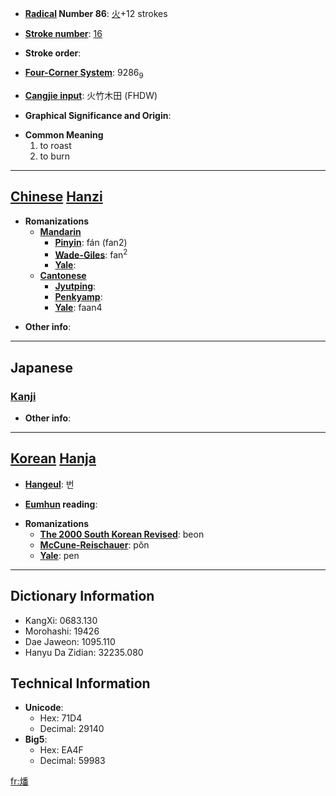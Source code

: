 * '''[[Wiktionary:Chinese radical index| Radical]] Number 86''': [[Wiktionary:Chinese radical index 火|火]]+12 strokes

* '''[[Wiktionary:Chinese total strokes index|Stroke number]]''': [[Wiktionary:Chinese total strokes index 16|16]]

* '''Stroke order''': 

* '''[[Wiktionary:Chinese four corner index|Four-Corner System]]''': 9286<sub>9</sub>

* '''[[Wiktionary:Chinese Cangjie index|Cangjie input]]''': 火竹木田 (FHDW)

* '''Graphical Significance and Origin''': 

* '''Common Meaning'''
*#to roast
*# to burn


----

== [[Chinese]] [[Hanzi]] ==

* '''Romanizations'''
** '''[[Mandarin]]'''
*** '''[[Pinyin]]''': fán (fan2)
*** '''[[Wade-Giles]]''': fan<sup>2</sup>
*** '''[[Yale]]''': 
** '''[[Cantonese]]'''
*** '''[[Jyutping]]''':
*** '''[[Penkyamp]]''': 
*** '''[[Yale]]''': faan4

* '''Other info''': 

----

==Japanese==
===[[Kanji]]===
{{kanji|on readings=[[はん]] (han)
|kun readings=[[やく]] (yaku)
}}

* '''Other info''':  

----

== [[Korean]] [[Hanja]] ==

* '''[[Hangeul]]''': 번

* '''[[Eumhun]] reading''': 

* '''Romanizations'''
** '''[[The 2000 South Korean Revised Romanization|The 2000 South Korean Revised]]''': beon
** '''[[McCune-Reischauer]]''': pŏn
** '''[[Yale]]''': pen

----

== Dictionary Information ==

* KangXi: 0683.130
* Morohashi: 19426
* Dae Jaweon: 1095.110
* Hanyu Da Zidian: 32235.080

== Technical Information ==

* '''Unicode''':
** Hex: 71D4
** Decimal: 29140
* '''Big5''':
** Hex: EA4F
** Decimal: 59983

[[fr:燔]]